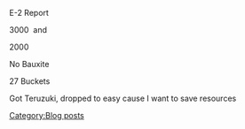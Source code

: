 E-2 Report

3000 {{Ammo}} and {{Fuel}}

2000 {{Steel}}

No Bauxite

27 Buckets

Got Teruzuki, dropped to easy cause I want to save resources
[[Category:Blog posts]]